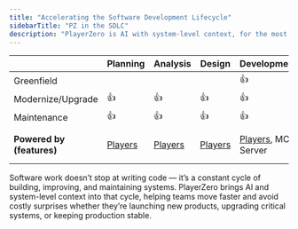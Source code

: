 ```yaml
---
title: "Accelerating the Software Development Lifecycle"
sidebarTitle: "PZ in the SDLC"
description: "PlayerZero is AI with system-level context, for the most critical moments in software development."
---
```


|          | Planning |   Analysis   | Design | Development | Testing | Support |
| ------------------| ---------|----------| ---------|-----------|--------|---------|
| Greenfield        |          |          |          |  👍       | 👍    |  👍     |
| Modernize/Upgrade | 👍       |  👍     |  👍      |  👍       | 👍     |  👍     |
| Maintenance       | 👍       |  👍     |  👍      |  👍       | 👍     |  👍     |
| **Powered by (features)**       | [Players](/features/ai-chat)       |  [Players](/features/ai-chat)     | [Players](/features/ai-chat)      |  [Players](/features/ai-chat), MCP Server | CodeSim, PR Reviews     |  Debug Report, [Players](/features/ai-chat)     |

Software work doesn’t stop at writing code — it’s a constant cycle of building, improving, and maintaining systems. PlayerZero brings AI and system-level context into that cycle, helping teams move faster and avoid costly surprises whether they’re launching new products, upgrading critical systems, or keeping production stable.